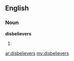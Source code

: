 ==English==

===Noun===
'''disbelievers'''

# {{plural of|[[disbeliever]]}}

[[ar:disbelievers]]
[[my:disbelievers]]